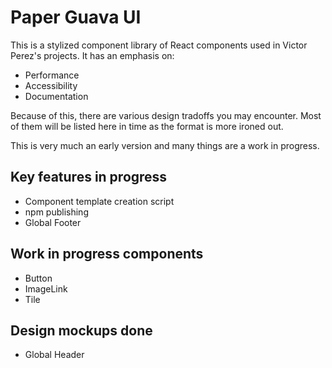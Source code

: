 
<Meta title="Documentation/Introduction" />


# Paper Guava UI
This is a stylized component library of React components used in Victor Perez's projects. It has an emphasis on:
- Performance
- Accessibility
- Documentation

Because of this, there are various design tradoffs you may encounter. Most of them will be listed here in time as the format is more ironed out.

This is very much an early version and many things are a work in progress.

## Key features in progress
- Component template creation script
- npm publishing
- Global Footer

## Work in progress components
- Button
- ImageLink
- Tile

## Design mockups done
- Global Header